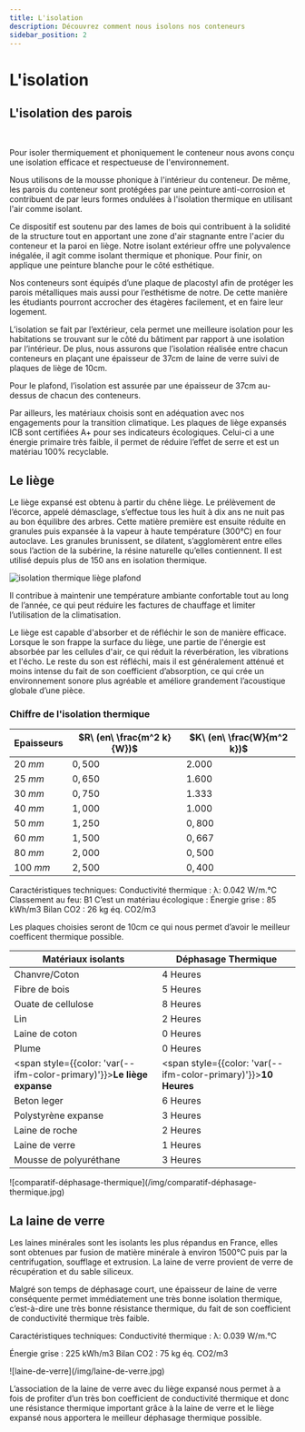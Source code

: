 ```yaml
---
title: L'isolation
description: Découvrez comment nous isolons nos conteneurs
sidebar_position: 2
---
```




# L'isolation

## L'isolation des parois

<ReactPlayer 
    muted={true}
    playing={true}
    playsinline={true}
    loop={true}
    width='100%'
    url='/img/gif-isolation.mp4'/>
<br/>

Pour isoler thermiquement et phoniquement le conteneur nous avons conçu une isolation efficace et respectueuse de l'environnement.

Nous utilisons de la mousse phonique à l'intérieur du conteneur. De même, les parois du conteneur sont protégées par une peinture anti-corrosion et contribuent de par leurs formes ondulées à l'isolation thermique en utilisant l'air comme isolant.

Ce dispositif est soutenu par des lames de bois qui contribuent à la solidité de la structure tout en apportant une zone d'air stagnante entre l'acier du conteneur et la paroi en liège. Notre isolant extérieur offre une polyvalence inégalée, il agit comme isolant thermique et phonique. Pour finir, on applique une peinture blanche pour le côté esthétique. 


Nos conteneurs sont équipés d’une plaque de placostyl afin de protéger les parois métalliques mais aussi pour l’esthétisme de notre. De cette manière les étudiants pourront accrocher des étagères facilement, et en faire leur logement.  

L’isolation se fait par l’extérieur, cela permet une meilleure isolation pour les habitations se trouvant sur le côté du bâtiment par rapport à une isolation par l’intérieur. De plus, nous assurons que l’isolation réalisée entre chacun conteneurs en plaçant une épaisseur de 37cm de laine de verre suivi de plaques de liège de 10cm. 

Pour le plafond, l’isolation est assurée par une épaisseur de 37cm au-dessus de chacun des conteneurs.  

Par ailleurs, les matériaux choisis sont en adéquation avec nos engagements pour la transition climatique. Les plaques de liège expansés ICB sont certifiées A+ pour ses indicateurs écologiques. Celui-ci a une énergie primaire très faible, il permet de réduire l’effet de serre et est un matériau 100% recyclable.  

## Le liège

Le liège expansé est obtenu à partir du chêne liège. Le prélèvement de l’écorce, appelé démasclage, s’effectue tous les huit à dix ans ne nuit pas au bon équilibre des arbres. Cette matière première est ensuite réduite en granules puis expansée à la vapeur à haute température (300°C) en four autoclave. Les granules brunissent, se dilatent, s’agglomèrent entre elles sous l’action de la subérine, la résine naturelle qu’elles contiennent. Il est utilisé depuis plus de 150 ans en isolation thermique. 

![isolation thermique liège plafond](/img/isolation-thermique-liege-plafond.jpg)

Il contribue à maintenir une température ambiante confortable tout au long de l’année, ce qui peut réduire les factures de chauffage et limiter l’utilisation de la climatisation. 

Le liège est capable d'absorber et de réfléchir le son de manière efficace. Lorsque le son frappe la surface du liège, une partie de l'énergie est absorbée par les cellules d'air, ce qui réduit la réverbération, les vibrations et l'écho. Le reste du son est réfléchi, mais il est généralement atténué et moins intense du fait de son coefficient d’absorption, ce qui crée un environnement sonore plus agréable et améliore grandement l’acoustique globale d’une pièce. 

### Chiffre de l'isolation thermique

<div class='center_item'>

| Epaisseurs | $R\ (en\ \frac{m^2 k}{W})$ | $K\ (en\ \frac{W}{m^2 k})$ |
|------------|----------------------------|----------------------------|
|  $20\ mm$  |          $0,500$           |         $2.000$            |
|  $25\ mm$  |          $0,650$           |         $1.600$            |
|  $30\ mm$  |          $0,750$           |         $1.333$            |
|  $40\ mm$  |          $1,000$           |         $1.000$            |
|  $50\ mm$  |          $1,250$           |         $0,800$            |
|  $60\ mm$  |          $1,500$           |         $0,667$            |
|  $80\ mm$  |          $2,000$           |         $0,500$            |
| $100\ mm$  |          $2,500$           |         $0,400$            |

</div>

Caractéristiques techniques:
Conductivité thermique : λ: 0.042 W/m.°C
Classement au feu: B1
C’est un matériau écologique : 
Énergie grise : 85 kWh/m3 Bilan CO2 : 26 kg éq. CO2/m3

Les plaques choisies seront de 10cm ce qui nous permet d’avoir le meilleur coefficent thermique possible. 

<div className='center_item'>

| Matériaux isolants | Déphasage Thermique |
|--------------------|---------------------|
| Chanvre/Coton      | 4 Heures            |
| Fibre de bois      | 5 Heures            |
| Ouate de cellulose | 8 Heures            |
| Lin                | 2 Heures            |
| Laine de coton     | 0 Heures            |
| Plume              | 0 Heures            |
| <span style={{color: 'var(--ifm-color-primary)'}}><b>Le liège expanse </b></span> | <span style={{color: 'var(--ifm-color-primary)'}}><b>10 Heures</b></span> |
| Beton leger        | 6 Heures            |
| Polystyrène expanse| 3 Heures            |
| Laine de roche     | 2 Heures            |
| Laine de verre     | 1 Heures            |
| Mousse de polyuréthane | 3 Heures        |

</div>

<div className='center_item'>
![comparatif-déphasage-thermique](/img/comparatif-déphasage-thermique.jpg)
</div>

## La laine de verre
Les laines minérales sont les isolants les plus répandus en France, elles sont obtenues par fusion de matière minérale à environ 1500°C puis par la centrifugation, soufflage et extrusion. La laine de verre provient de verre de récupération et du sable siliceux.  

Malgré son temps de déphasage court, une épaisseur de laine de verre conséquente permet immédiatement une très bonne isolation thermique, c’est-à-dire une très bonne résistance thermique, du fait de son coefficient de conductivité thermique très faible.

Caractéristiques techniques:
Conductivité thermique : λ: 0.039 W/m.°C

Énergie grise : 225 kWh/m3 
Bilan CO2 : 75 kg éq. CO2/m3

<div className='center_item'>
    <div style={{width: 200+'px'}}>
        ![laine-de-verre](/img/laine-de-verre.jpg)
    </div>
</div>

L’association de la laine de verre avec du liège expansé nous permet à a fois de profiter d’un très bon coefficient de conductivité thermique et donc une résistance thermique important grâce à la laine de verre et le liège expansé nous apportera le meilleur déphasage thermique possible.  
